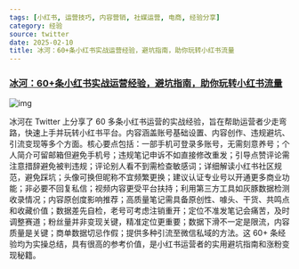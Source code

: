 ```yaml
---
tags: [小红书, 运营技巧, 内容营销, 社媒运营, 电商, 经验分享]
category: 经验
source: twitter
date: 2025-02-10
title: 冰河：60+条小红书实战运营经验，避坑指南，助你玩转小红书流量
---
```


### [冰河：60+条小红书实战运营经验，避坑指南，助你玩转小红书流量](https://twitter-thread.com/t/1888220169123901832)
![img](https://img.mengpeng.tech/i/2025/02/10/67a9d73514a96.webp)

冰河在 Twitter 上分享了 60 多条小红书运营的实战经验，旨在帮助运营者少走弯路，快速上手并玩转小红书平台。内容涵盖账号基础设置、内容创作、违规避坑、引流变现等多个方面。核心要点包括：一部手机可登录多账号，无需刻意养号；个人简介可留邮箱但避免手机号；违规笔记申诉不如直接修改重发；引导点赞评论需注意措辞避免被判违规；评论别人看不到需检查敏感词；详细解读小红书社区规范，避免踩坑；头像可换但昵称不宜频繁更换；建议认证专业号以开通更多商业功能；非必要不回复私信；视频内容更受平台扶持；利用第三方工具如灰豚数据检测收录情况；内容原创度影响推荐；高质量笔记需具备原创性、噱头、干货、共鸣点和收藏价值；数据差先自检，老号可考虑注销重开；定位不准发笔记会痛苦，及时调整赛道；粉丝量并非变现关键，精准定位更重要；数据下滑不一定是限流，内容质量是关键；商单数据切忌作假；提供多种引流至微信私域的方法。这 60+ 条经验均为实操总结，具有很高的参考价值，是小红书运营者的实用避坑指南和涨粉变现秘籍。 